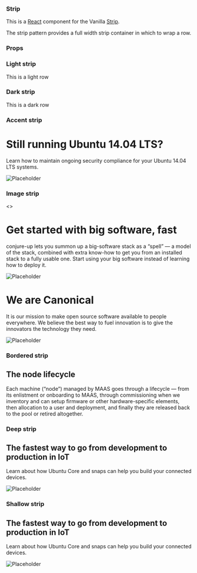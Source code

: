 
<Meta title="Strip" component={Strip} decorators={[withKnobs]} />

### Strip

This is a [React](https://reactjs.org/) component for the Vanilla [Strip](https://docs.vanillaframework.io/patterns/strip/).

The strip pattern provides a full width strip container in which to wrap a row.

### Props

<Props of={Strip} />

### Light strip

<Preview>
  <Story name="Light strip">
    <Strip type="light">
      <p>This is a light row</p>
    </Strip>
  </Story>
</Preview>

### Dark strip

<Preview>
  <Story name="Dark strip">
    <Strip type="dark">
      <p>This is a dark row</p>
    </Strip>
  </Story>
</Preview>

### Accent strip

<Preview>
  <Story name="Accent strip">
    <Strip type="accent" element="section" includeCol={false}>
      <Col size="8">
        <h1>Still running Ubuntu 14.04 LTS?</h1>
        <p>
          Learn how to maintain ongoing security compliance for your Ubuntu
          14.04 LTS systems.
        </p>
      </Col>
      <Col size="4">
        <img
          src="https://assets.ubuntu.com/v1/2217d1c8-Security.svg"
          alt="Placeholder"
        />
      </Col>
    </Strip>
  </Story>
</Preview>

### Image strip

<Preview>
  <Story name="Image strip">
    <>
      <Strip
        background="https://assets.ubuntu.com/sites/ubuntu/latest/u/img/backgrounds/image-background-paper.png"
        includeCol={false}
        element="section"
        light
        rowClassName="u-vertically-center"
        type="image"
      >
        <Col size="8">
          <h1>Get started with big software, fast</h1>
          <p>
            conjure-up lets you summon up a big-software stack as a “spell” — a
            model of the stack, combined with extra know-how to get you from an
            installed stack to a fully usable one. Start using your big software
            instead of learning how to deploy it.
          </p>
        </Col>
        <Col size="4" className="u-hide--small u-align--center">
          <img
            src="https://assets.ubuntu.com/v1/1abb8716-conjure-up-illustration.svg"
            alt="Placeholder"
          />
        </Col>
      </Strip>
      <Strip
        background="https://assets.ubuntu.com/v1/9b68976e-Aubergine_suru_background_2.png"
        dark
        includeCol={false}
        element="section"
        type="image"
      >
        <Row className="u-vertically-center">
          <Col size="8">
            <h1>We are Canonical</h1>
            <p>
              It is our mission to make open source software available to people
              everywhere. We believe the best way to fuel innovation is to give
              the innovators the technology they need.
            </p>
          </Col>
          <Col size="4" className="u-hide--small u-align--center">
            <img
              src="https://assets.ubuntu.com/v1/9c74eb2d-logo-canonical-white.svg"
              alt="Placeholder"
            />
          </Col>
        </Row>
      </Strip>
    </>
  </Story>
</Preview>

### Bordered strip

<Preview>
  <Story name="Bordered strip">
    <Strip bordered colSize="8" element="section">
      <h2>The node lifecycle</h2>
      <p>
        Each machine (“node”) managed by MAAS goes through a lifecycle — from
        its enlistment or onboarding to MAAS, through commissioning when we
        inventory and can setup firmware or other hardware-specific elements,
        then allocation to a user and deployment, and finally they are released
        back to the pool or retired altogether.
      </p>
    </Strip>
  </Story>
</Preview>

### Deep strip

<Preview>
  <Story name="Deep strip">
    <Strip
      deep
      includeCol={false}
      element="section"
      type="light"
      rowClassName="u-vertically-center"
    >
      <Col size="8">
        <h2>The fastest way to go from development to production in IoT</h2>
        <p>
          Learn about how Ubuntu Core and snaps can help you build your
          connected devices.
        </p>
      </Col>
      <Col size="4" className="u-hide--small u-align--center">
        <img
          src="https://assets.ubuntu.com/v1/808a4e5b-iot.png?h=300"
          alt="Placeholder"
        />
      </Col>
    </Strip>
  </Story>
</Preview>

### Shallow strip

<Preview>
  <Story name="Shallow strip">
    <Strip
      shallow
      includeCol={false}
      element="section"
      type="light"
      rowClassName="u-vertically-center"
    >
      <Col size="8">
        <h2>The fastest way to go from development to production in IoT</h2>
        <p>
          Learn about how Ubuntu Core and snaps can help you build your
          connected devices.
        </p>
      </Col>
      <Col size="4" className="u-hide--small u-align--center">
        <img
          src="https://assets.ubuntu.com/v1/808a4e5b-iot.png?h=300"
          alt="Placeholder"
        />
      </Col>
    </Strip>
  </Story>
</Preview>
